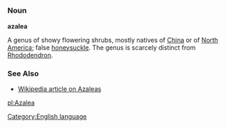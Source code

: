 =={{en}}==
[[Category:English language]]
===Noun===
'''azalea'''

A genus of showy flowering shrubs, mostly natives of [[China]] or of [[North America]]; false [[honeysuckle]]. The genus is scarcely distinct from [[Rhododendron]].
===See Also===
*[[w:azalea|Wikipedia article on Azaleas]]

[[pl:Azalea]]